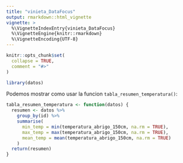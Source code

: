 ```yaml
---
title: "vinieta_DataFocus"
output: rmarkdown::html_vignette
vignette: >
  %\VignetteIndexEntry{vinieta_DataFocus}
  %\VignetteEngine{knitr::rmarkdown}
  %\VignetteEncoding{UTF-8}
---
```


```r
knitr::opts_chunk$set(
  collapse = TRUE,
  comment = "#>"
)
```

```r
library(datos)
```

Podemos mostrar como usar la funcion `tabla_resumen_temperatura()`:
```r
tabla_resumen_temperatura <- function(datos) {
  resumen <- datos %>%
    group_by(id) %>%
    summarise(
      min_temp = min(temperatura_abrigo_150cm, na.rm = TRUE),
      max_temp = max(temperatura_abrigo_150cm, na.rm = TRUE),
      mean_temp = mean(temperatura_abrigo_150cm, na.rm = TRUE)
    )
  return(resumen)
}
```


